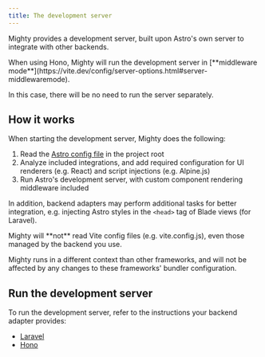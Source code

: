 ```yaml
---
title: The development server
---
```



Mighty provides a development server, built upon Astro's own server to integrate with other backends.

<Aside>
When using Hono, Mighty will run the development server in [**middleware mode**](https://vite.dev/config/server-options.html#server-middlewaremode).

In this case, there will be no need to run the server separately.

</Aside>

## How it works

When starting the development server, Mighty does the following:

1. Read the [Astro config file](https://docs.astro.build/en/guides/configuring-astro/#the-astro-config-file) in the project root
1. Analyze included integrations, and add required configuration for UI renderers (e.g. React) and script injections (e.g. Alpine.js)
1. Run Astro's development server, with custom component rendering middleware included

In addition, backend adapters may perform additional tasks for better integration, e.g. injecting Astro styles in the `<head>` tag of Blade views (for Laravel).

<Aside type="caution">
Mighty will **not** read Vite config files (e.g. vite.config.js), even those managed by the backend you use.

Mighty runs in a different context than other frameworks, and will not be affected by any changes to these frameworks' bundler configuration.

</Aside>

## Run the development server

To run the development server, refer to the instructions your backend adapter provides:

- [Laravel](/guides/backend-adapters/laravel#run-the-development-server)
- [Hono](/guides/backend-adapters/hono#run-the-development-server)
